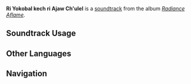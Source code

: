 {{Stub}}
{{Soundtrack Infobox
|image          = Radiance Aflame.png
|album          = Radiance Aflame
|disc           = 1
|number         = 17
|featured       = 
|featured2      = 
|featured3      = 
|featured_disc  = 
|featured_disc2 = 
|featured_disc3 = 
|youtube_id     = 
|spotify_id     = 6AxWw1GKhyEzc1EsDNd61a
|previous       = Of That Colossal Wreck
|next           = The Path Towards Tota'ch'imil
}}
'''Ri Yokobal kech ri Ajaw Ch'ulel''' is a [[soundtrack]] from the album ''[[Radiance Aflame]]''.

==Soundtrack Usage==
{{Soundtrack Usage
|location = Chamber of Deliberation;;Esoteric Arrays
|quest = 
|domain = 
|eventgameplay = 
|special_displayed = 
|special = 
|teapot = 
|mediaoriginal = 
}}
<!--
==Other Arrangements==
{{Files by Category Gallery|Media Using an Unreleased Arrangement of {{subst:#titleparts:{{subst:PAGENAME}}}} Soundtrack}}
-->
<!--
==Production Credits==
{| class="wikitable"
! Position
! Staff<ref>NetEase Cloud Music: [https://music.163.com/#/song?id=NUMBER TITLE {{zh|}}]</ref>
|-
!
| ({{zh|}})
|}
|}
-->
<!--
==Gallery==
<gallery>
</gallery>
-->

==Other Languages==
{{Other Languages
|en       = Ri Yokobal kech ri Ajaw Ch'ulel
|zhs      = 顽傲者的喧诤
|zhs_rm   = 
|zht      = 
|zht_rm   = 
|zh_tl    = 
|ja       = 驕慢者の舌戦
|ja_rm    = 
|ja_tl    = 
}}
<!--
==References==
{{Reflist}}
-->

==Navigation==
{{Soundtrack Navbox|Radiance Aflame}}